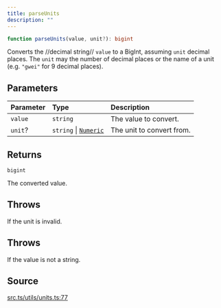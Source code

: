```yaml
---
title: parseUnits
description: ""
---
```


```ts
function parseUnits(value, unit?): bigint
```

Converts the //decimal string// `value` to a BigInt, assuming
 `unit` decimal places. The `unit` may the number of decimal places
 or the name of a unit (e.g. `"gwei"` for 9 decimal places).

## Parameters

| Parameter | Type | Description |
| :------ | :------ | :------ |
| `value` | `string` | The value to convert. |
| `unit`? | `string` \| [`Numeric`](/content/type-aliases/Numeric.mdx) | The unit to convert from. |

## Returns

`bigint`

The converted value.

## Throws

If the unit is invalid.

## Throws

If the value is not a string.

## Source

[src.ts/utils/units.ts:77](https://github.com/dominant-strategies/quais-6.js/blob/3f482dd134064d41657ff7dc9ba8162f741c9c83/src.ts/utils/units.ts#L77)
